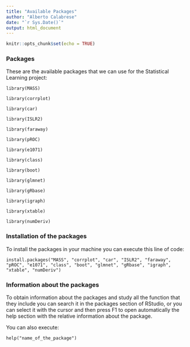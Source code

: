 ```yaml
---
title: "Available Packages"
author: "Alberto Calabrese"
date: "`r Sys.Date()`"
output: html_document
---
```


```r
knitr::opts_chunk$set(echo = TRUE)
```

### Packages

These are the available packages that we can use for the Statistical Learning project:

```
library(MASS)

library(corrplot)

library(car)

library(ISLR2)

library(faraway)

library(pROC)

library(e1071)

library(class)

library(boot)

library(glmnet)

library(gRbase)

library(igraph)

library(xtable)

library(numDeriv)
```

### Installation of the packages

To install the packages in your machine you can execute this line of code:

```
install.packages("MASS", "corrplot", "car", "ISLR2", "faraway", "pROC", "e1071", "class", "boot", "glmnet", "gRbase", "igraph", "xtable", "numDeriv")
```

### Information about the packages

To obtain information about the packages and study all the function that they include you can search it in the packages section of RStudio, or you can select it with the cursor and then press F1 to open automatically the help section with the relative information about the package.

You can also execute:

```
help("name_of_the_package")
```
